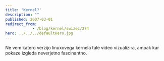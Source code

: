 ```yaml
---
title: 'Kernel?'
description: ""
published: 2007-03-01
redirect_from: 
            - /blog/kernel/swizec/274
hero: ../../../defaultHero.jpg
---
```

Ne vem katero verzijo linuxovega kernela tale video vizualizira, ampak kar pokaze izgleda neverjetno fascinantno.
